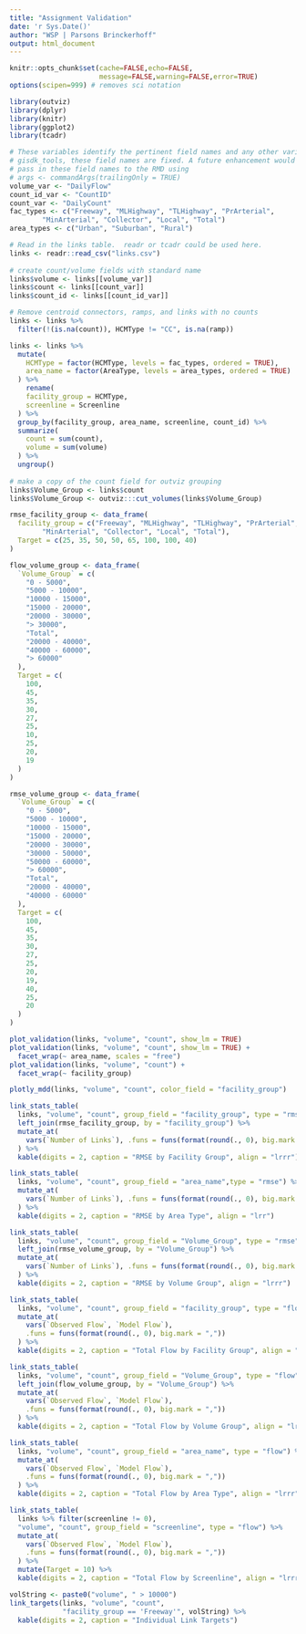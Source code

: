 ```yaml
---
title: "Assignment Validation"
date: 'r Sys.Date()'
author: "WSP | Parsons Brinckerhoff"
output: html_document
---
```


```r
knitr::opts_chunk$set(cache=FALSE,echo=FALSE,
                      message=FALSE,warning=FALSE,error=TRUE)
options(scipen=999) # removes sci notation
```


```r
library(outviz)
library(dplyr)
library(knitr)
library(ggplot2)
library(tcadr)
```


```r
# These variables identify the pertinent field names and any other variables. In
# gisdk_tools, these field names are fixed. A future enhancement would be to
# pass in these field names to the RMD using 
# args <- commandArgs(trailingOnly = TRUE)
volume_var <- "DailyFlow"
count_id_var <- "CountID"
count_var <- "DailyCount"
fac_types <- c("Freeway", "MLHighway", "TLHighway", "PrArterial",
        "MinArterial", "Collector", "Local", "Total")
area_types <- c("Urban", "Suburban", "Rural")

# Read in the links table.  readr or tcadr could be used here.
links <- readr::read_csv("links.csv")
  
# create count/volume fields with standard name
links$volume <- links[[volume_var]]
links$count <- links[[count_var]]
links$count_id <- links[[count_id_var]]

# Remove centroid connectors, ramps, and links with no counts
links <- links %>%
  filter(!(is.na(count)), HCMType != "CC", is.na(ramp))

links <- links %>%
  mutate(
    HCMType = factor(HCMType, levels = fac_types, ordered = TRUE),
    area_name = factor(AreaType, levels = area_types, ordered = TRUE)
  ) %>%
    rename(
    facility_group = HCMType,
    screenline = Screenline
  ) %>%
  group_by(facility_group, area_name, screenline, count_id) %>%
  summarize(
    count = sum(count),
    volume = sum(volume)
  ) %>%
  ungroup()
  
# make a copy of the count field for outviz grouping
links$Volume_Group <- links$count
links$Volume_Group <- outviz:::cut_volumes(links$Volume_Group)
```

```r
rmse_facility_group <- data_frame(
  facility_group = c("Freeway", "MLHighway", "TLHighway", "PrArterial",
        "MinArterial", "Collector", "Local", "Total"),
  Target = c(25, 35, 50, 50, 65, 100, 100, 40)
)

flow_volume_group <- data_frame(
  `Volume_Group` = c(
    "0 - 5000",
    "5000 - 10000",
    "10000 - 15000",
    "15000 - 20000",
    "20000 - 30000",
    "> 30000",
    "Total",
    "20000 - 40000",
    "40000 - 60000",
    "> 60000"
  ),
  Target = c(
    100,
    45,
    35,
    30,
    27,
    25,
    10,
    25,
    20,
    19
  )
)

rmse_volume_group <- data_frame(
  `Volume_Group` = c(
    "0 - 5000",
    "5000 - 10000",
    "10000 - 15000",
    "15000 - 20000",
    "20000 - 30000",
    "30000 - 50000",
    "50000 - 60000",
    "> 60000",
    "Total",
    "20000 - 40000",
    "40000 - 60000"
  ),
  Target = c(
    100,
    45,
    35,
    30,
    27,
    25,
    20,
    19,
    40,
    25,
    20
  )
)
```

```r
plot_validation(links, "volume", "count", show_lm = TRUE)
plot_validation(links, "volume", "count", show_lm = TRUE) +
  facet_wrap(~ area_name, scales = "free")
plot_validation(links, "volume", "count") +
  facet_wrap(~ facility_group)
```

```r
plotly_mdd(links, "volume", "count", color_field = "facility_group")
```

```r
link_stats_table(
  links, "volume", "count", group_field = "facility_group", type = "rmse") %>%
  left_join(rmse_facility_group, by = "facility_group") %>%
  mutate_at(
    vars(`Number of Links`), .funs = funs(format(round(., 0), big.mark = ","))
  ) %>%
  kable(digits = 2, caption = "RMSE by Facility Group", align = "lrrr")

link_stats_table(
  links, "volume", "count", group_field = "area_name",type = "rmse") %>%
  mutate_at(
    vars(`Number of Links`), .funs = funs(format(round(., 0), big.mark = ","))
  ) %>%
  kable(digits = 2, caption = "RMSE by Area Type", align = "lrr")

link_stats_table(
  links, "volume", "count", group_field = "Volume_Group", type = "rmse") %>%
  left_join(rmse_volume_group, by = "Volume_Group") %>%
  mutate_at(
    vars(`Number of Links`), .funs = funs(format(round(., 0), big.mark = ","))
  ) %>%
  kable(digits = 2, caption = "RMSE by Volume Group", align = "lrrr")
```

```r
link_stats_table(
  links, "volume", "count", group_field = "facility_group", type = "flow") %>%
  mutate_at(
    vars(`Observed Flow`, `Model Flow`),
    .funs = funs(format(round(., 0), big.mark = ","))
  ) %>%
  kable(digits = 2, caption = "Total Flow by Facility Group", align = "lrrr")

link_stats_table(
  links, "volume", "count", group_field = "Volume_Group", type = "flow") %>%
  left_join(flow_volume_group, by = "Volume_Group") %>%
  mutate_at(
    vars(`Observed Flow`, `Model Flow`),
    .funs = funs(format(round(., 0), big.mark = ","))
  ) %>%
  kable(digits = 2, caption = "Total Flow by Volume Group", align = "lrrrr")

link_stats_table(
  links, "volume", "count", group_field = "area_name", type = "flow") %>%
  mutate_at(
    vars(`Observed Flow`, `Model Flow`),
    .funs = funs(format(round(., 0), big.mark = ","))
  ) %>%  
  kable(digits = 2, caption = "Total Flow by Area Type", align = "lrrr")

link_stats_table(
  links %>% filter(screenline != 0),
  "volume", "count", group_field = "screenline", type = "flow") %>%
  mutate_at(
    vars(`Observed Flow`, `Model Flow`),
    .funs = funs(format(round(., 0), big.mark = ","))
  ) %>%
  mutate(Target = 10) %>%
  kable(digits = 2, caption = "Total Flow by Screenline", align = "lrrrr")
```

```r
volString <- paste0("volume", " > 10000")
link_targets(links, "volume", "count",
             "facility_group == 'Freeway'", volString) %>%
  kable(digits = 2, caption = "Individual Link Targets")
```
